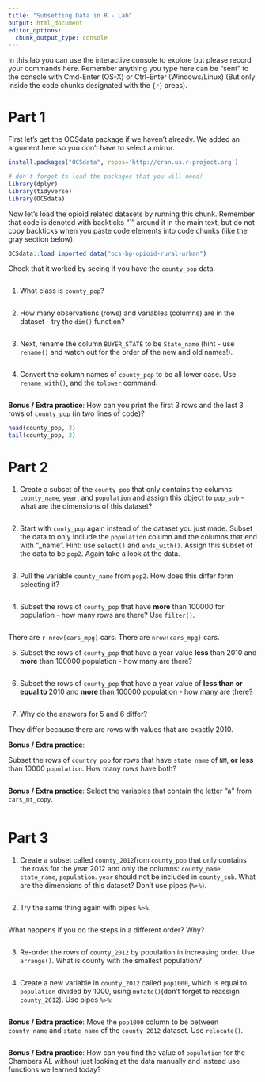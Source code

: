 ```yaml
---
title: "Subsetting Data in R - Lab"
output: html_document
editor_options: 
  chunk_output_type: console
---
```


In this lab you can use the interactive console to explore but please record your commands here.  Remember anything you type here can be "sent" to the console with Cmd-Enter (OS-X) or Ctrl-Enter (Windows/Linux) (But only inside the code chunks designated with the ```{r}``` areas).


# Part 1

First let's get the OCSdata package if we haven't already. We added an argument here so you don't have to select a mirror. 

```r
install.packages("OCSdata", repos='http://cran.us.r-project.org')
```

```r
# don't forget to load the packages that you will need!
library(dplyr)
library(tidyverse)
library(OCSdata)
```


Now let's load the opioid related datasets by running this chunk. Remember that code is denoted with backticks "`" around it in the main text, but do not copy backticks when you paste code elements into code chunks (like the gray section below). 

```r
OCSdata::load_imported_data("ocs-bp-opioid-rural-urban")
```

Check that it worked by seeing if you have the `county_pop` data.

```r


```


1. What class is `county_pop`?

```r


```

2. How many observations (rows) and variables (columns) are in the dataset - try the `dim()` function?

```r

```

3.  Next, rename the column `BUYER_STATE`  to be `State_name` (hint - use `rename()` and watch out for the order of the new and old names!). 

```r

```

4. Convert the column names of `county_pop` to be all lower case. Use `rename_with()`, and the `tolower` command.

```r

```


**Bonus / Extra practice**: How can you print the first 3 rows and the last 3 rows of `county_pop` (in two lines of code)?

```r
head(county_pop, 3)
tail(county_pop, 3)
```

# Part 2

1. Create a subset of the `county_pop` that only contains the columns: `county_name`, `year`, and `population` and assign this object to `pop_sub` - what are the dimensions of this dataset?

```r


```

2. Start with `conty_pop`  again instead of the dataset you just made. Subset the data to only include the `population` column and the columns that end with "_name". Hint: use  `select()` and `ends_with()`. Assign this subset of the data to be `pop2`. Again take a look at the data.

```r


```

3. Pull the variable `county_name` from `pop2`. How does this differ form selecting it?

```r


```

4. Subset the rows of `county_pop` that have **more** than 100000 for population - how many rows are there? Use `filter()`.

```r


```

There are `r nrow(cars_mpg)` cars. 
There are `nrow(cars_mpg)` cars. 


5. Subset the rows of `county_pop` that have a year value **less** than 2010 and **more** than 100000 population - how many are there?

```r


```


6. Subset the rows of `county_pop` that have a year value of **less than or equal to ** 2010 and **more** than 100000 population - how many are there?

```r


```

7. Why do the answers for 5 and 6 differ?

They differ because there are rows with values that are exactly 2010.

**Bonus / Extra practice**:

Subset the rows of `country_pop` for rows that have `state_name` of `NM`,  **or** **less** than 10000 `population`.
How many rows have both?

```r


```

**Bonus / Extra practice**: Select the variables that contain the letter "a" from `cars_mt_copy`.

```r

```

# Part 3

1. Create a subset called `county_2012`from `county_pop` that only contains the rows for the year 2012 and only the columns: `county_name`,	`state_name`, `population`. `year` should not be included in `county_sub`.
	What are the dimensions of this dataset? Don't use pipes (`%>%`).

```r

```

2. Try the same thing again with pipes `%>%`.

```r

```

What happens if you do the steps in a different order? Why?

```r

```

3. Re-order the rows of `county_2012` by population in increasing order. Use `arrange()`. What is county with the smallest population?

```r

```


4. Create a new variable in `county_2012` called `pop1000`, which  is equal to `population` divided by 1000, using `mutate()`(don't forget to reassign `county_2012`). Use pipes `%>%`:

```r

```


**Bonus / Extra practice**: Move the `pop1000` column to be between `county_name` and `state_name` of the `county_2012` dataset. Use `relocate()`.

```r

```

**Bonus / Extra practice**: How can you find the value of `population` for the Chambers AL without just looking at the data manually and instead use functions we learned today?

```r

```
